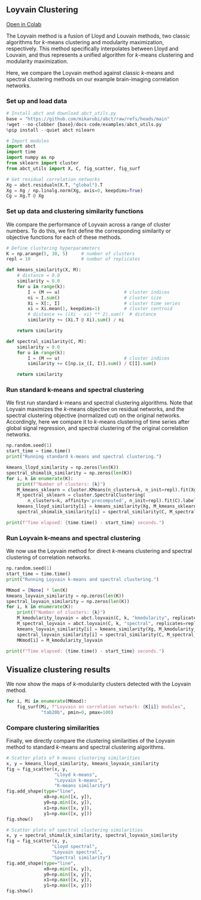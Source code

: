 ## Loyvain Clustering

[Open in Colab](https://colab.research.google.com/github/mikarubi/abct/blob/main/docs-code/examples/2_loyvain.ipynb){.btn .btn-dark .btn-sm}

The Loyvain method is a fusion of Lloyd and Louvain methods, two classic algorithms for _k_-means clustering and modularity maximization, respectively. This method specifically interpolates between Lloyd and Louvain, and thus represents a unified algorithm for _k_-means clustering and modularity maximization.

Here, we compare the Loyvain method against classic _k_-means and spectral clustering methods on our example brain-imaging correlation networks.

### Set up and load data

```python

# Install abct and download abct_utils.py
base = "https://github.com/mikarubi/abct/raw/refs/heads/main"
!wget --no-clobber {base}/docs-code/examples/abct_utils.py
%pip install --quiet abct nilearn

# Import modules
import abct
import time
import numpy as np
from sklearn import cluster
from abct_utils import X, C, fig_scatter, fig_surf

# Get residual correlation networks
Xg = abct.residualn(X.T, "global").T
Xg = Xg / np.linalg.norm(Xg, axis=0, keepdims=True)
Cg = Xg.T @ Xg

```

### Set up data and clustering similarity functions

We compare the performance of Loyvain across a range of cluster numbers. To do this, we first define the corresponding similarity or objective functions for each of these methods.

```python

# Define clustering hyperparameters
K = np.arange(5, 30, 5)     # number of clusters
repl = 10                   # number of replicates

def kmeans_similarity(X, M):
    # distance = 0.0
    similarity = 0.0
    for u in range(k):
        I = (M == u)                        # cluster indices
        ni = I.sum()                        # cluster size
        Xi = X[:, I]                        # cluster time series
        xi = Xi.mean(1, keepdims=1)         # cluster centroid
        # distance += ((Xi - xi) ** 2).sum()  # distance
        similarity += (Xi.T @ Xi).sum() / ni

    return similarity

def spectral_similarity(C, M):
    similarity = 0.0
    for u in range(k):
        I = (M == u)                        # cluster indices
        similarity += C[np.ix_(I, I)].sum() / C[I].sum()

    return similarity

```

### Run standard k-means and spectral clustering

We first run standard _k_-means and spectral clustering algorithms. Note that Loyvain maximizes the _k_-means objective on residual networks, and the spectral clustering objective (normalized cut) on the original networks. Accordingly, here we compare it to _k_-means clustering of time series after global signal regression, and spectral clustering of the original correlation networks.

```python

np.random.seed(1)
start_time = time.time()
print("Running standard k-means and spectral clustering.")

kmeans_lloyd_similarity = np.zeros(len(K))
spectral_shimalik_similarity = np.zeros(len(K))
for i, k in enumerate(K):
    print(f"Number of clusters: {k}")
    M_kmeans_sklearn = cluster.KMeans(n_clusters=k, n_init=repl).fit(Xg.T).labels_
    M_spectral_sklearn = cluster.SpectralClustering(
        n_clusters=k, affinity='precomputed', n_init=repl).fit(C).labels_
    kmeans_lloyd_similarity[i] = kmeans_similarity(Xg, M_kmeans_sklearn)
    spectral_shimalik_similarity[i] = spectral_similarity(C, M_spectral_sklearn)

print(f"Time elapsed: {time.time() - start_time} seconds.")

```

### Run Loyvain k-means and spectral clustering

We now use the Loyvain method for direct _k_-means clustering and spectral clustering of correlation networks.

```python

np.random.seed(1)
start_time = time.time()
print("Running Loyvain k-means and spectral clustering.")

MKmod = [None] * len(K)
kmeans_loyvain_similarity = np.zeros(len(K))
spectral_loyvain_similarity = np.zeros(len(K))
for i, k in enumerate(K):
    print(f"Number of clusters: {k}")
    M_kmodularity_loyvain = abct.loyvain(C, k, "kmodularity", replicates=repl)[0]
    M_spectral_loyvain = abct.loyvain(C, k, "spectral", replicates=repl)[0]
    kmeans_loyvain_similarity[i] = kmeans_similarity(Xg, M_kmodularity_loyvain)
    spectral_loyvain_similarity[i] = spectral_similarity(C, M_spectral_loyvain)
    MKmod[i] = M_kmodularity_loyvain

print(f"Time elapsed: {time.time() - start_time} seconds.")

```

## Visualize clustering results

We now show the maps of _k_-modularity clusters detected with the Loyvain method.

```python

for i, Mi in enumerate(MKmod):
    fig_surf(Mi, f"Loyvain on correlation network: {K[i]} modules",
             "tab20b", pmin=0, pmax=100)

```

### Compare clustering similarities

Finally, we directly compare the clustering similarities of the Loyvain method to standard _k_-means and spectral clustering algorithms.

```python

# Scatter plots of k-means clustering similarities
x, y = kmeans_lloyd_similarity, kmeans_loyvain_similarity
fig = fig_scatter(x, y,
                  "Lloyd k-means",
                  "Loyvain k-means",
                  "K-means similarity")
fig.add_shape(type="line",
              x0=np.min([x, y]),
              y0=np.min([x, y]),
              x1=np.max([x, y]),
              y1=np.max([x, y]))
fig.show()

# Scatter plots of spectral clustering similarities
x, y = spectral_shimalik_similarity, spectral_loyvain_similarity
fig = fig_scatter(x, y,
                 "Lloyd spectral",
                 "Loyvain spectral",
                 "Spectral similarity")
fig.add_shape(type="line",
              x0=np.min([x, y]),
              y0=np.min([x, y]),
              x1=np.max([x, y]),
              y1=np.max([x, y]))
fig.show()

```
